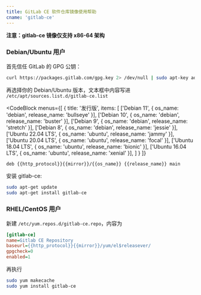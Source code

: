 ```yaml
---
title: GitLab CE 软件仓库镜像使用帮助
cname: 'gitlab-ce'
---
```


**注意：gitlab-ce 镜像仅支持 x86-64 架构**

### Debian/Ubuntu 用户

首先信任 GitLab 的 GPG 公钥：

```bash
curl https://packages.gitlab.com/gpg.key 2> /dev/null | sudo apt-key add - &>/dev/null
```

再选择你的 Debian/Ubuntu 版本，文本框中内容写进 `/etc/apt/sources.list.d/gitlab-ce.list`

<CodeBlock
  menus={[
    {
      title: '发行版',
      items: [
        ['Debian 11', { os_name: 'debian', release_name: 'bullseye' }],
        ['Debian 10', { os_name: 'debian', release_name: 'buster' }],
        ['Debian 9', { os_name: 'debian', release_name: 'stretch' }],
        ['Debian 8', { os_name: 'debian', release_name: 'jessie' }],
        ['Ubuntu 22.04 LTS', { os_name: 'ubuntu', release_name: 'jammy' }],
        ['Ubuntu 20.04 LTS', { os_name: 'ubuntu', release_name: 'focal' }],
        ['Ubuntu 18.04 LTS', { os_name: 'ubuntu', release_name: 'bionic' }],
        ['Ubuntu 16.04 LTS', { os_name: 'ubuntu', release_name: 'xenial' }],
      ]
    }
  ]}
>

```properties
deb {{http_protocol}}{{mirror}}/{{os_name}} {{release_name}} main
```

</CodeBlock>

安装 gitlab-ce:

```bash
sudo apt-get update
sudo apt-get install gitlab-ce
```

### RHEL/CentOS 用户


新建 `/etc/yum.repos.d/gitlab-ce.repo`，内容为

<CodeBlock>

```ini
[gitlab-ce]
name=Gitlab CE Repository
baseurl={{http_protocol}}{{mirror}}/yum/el$releasever/
gpgcheck=0
enabled=1
```

</CodeBlock>

再执行

```bash
sudo yum makecache
sudo yum install gitlab-ce
```

